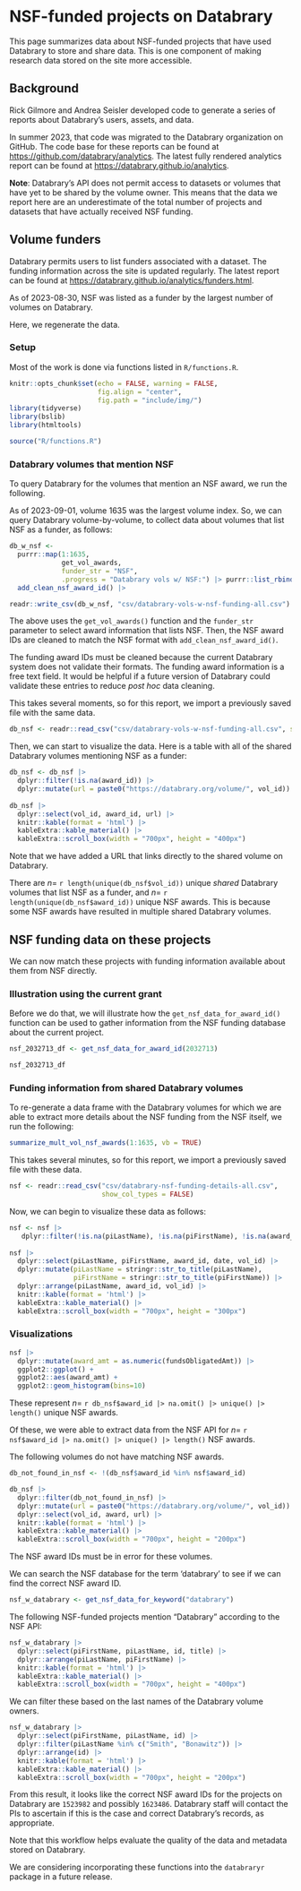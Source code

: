 # NSF-funded projects on Databrary

This page summarizes data about NSF-funded projects that have used Databrary
to store and share data.
This is one component of making research data stored on the site more accessible.

## Background  {-}

Rick Gilmore and Andrea Seisler developed code to generate a series of reports 
about Databrary's users, assets, and data.

In summer 2023, that code was migrated to the Databrary organization on GitHub.
The code base for these reports can be found at <https://github.com/databrary/analytics>.
The latest fully rendered analytics report can be found at <https://databrary.github.io/analytics>.

**Note**: Databrary's API does not permit access to datasets or volumes that have yet to be shared by the volume owner.
This means that the data we report here are an underestimate of the total number of projects and datasets that have actually received NSF funding.

## Volume funders {-}

Databrary permits users to list funders associated with a dataset.
The funding information across the site is updated regularly.
The latest report can be found at <https://databrary.github.io/analytics/funders.html>.

As of 2023-08-30, NSF was listed as a funder by the largest number of volumes on Databrary.

Here, we regenerate the data.

### Setup {-}

Most of the work is done via functions listed in `R/functions.R`.

```r
knitr::opts_chunk$set(echo = FALSE, warning = FALSE,
                      fig.align = "center",
                      fig.path = "include/img/")
library(tidyverse)
library(bslib)
library(htmltools)
```

```r
source("R/functions.R")
```

### Databrary volumes that mention NSF {-}

To query Databrary for the volumes that mention an NSF award, we run the following.

As of 2023-09-01, volume 1635 was the largest volume index.
So, we can query Databrary volume-by-volume, to collect data about volumes that list NSF as a funder, as follows:

```r
db_w_nsf <-
  purrr::map(1:1635,
             get_vol_awards,
             funder_str = "NSF",
             .progress = "Databrary vols w/ NSF:") |> purrr::list_rbind() |>
  add_clean_nsf_award_id() |>

readr::write_csv(db_w_nsf, "csv/databrary-vols-w-nsf-funding-all.csv")
```

The above uses the `get_vol_awards()` function and the `funder_str` parameter to select award information that lists NSF. Then, the NSF award IDs are cleaned to match the NSF format with `add_clean_nsf_award_id()`.

::: {.callout-note}

The funding award IDs must be cleaned because the current Databrary system does not validate their formats. 
The funding award information is a free text field.
It would be helpful if a future version of Databrary could validate these entries to reduce *post hoc* data cleaning.

:::

This takes several moments, so for this report, we import a previously saved file with the same data.

```r
db_nsf <- readr::read_csv("csv/databrary-vols-w-nsf-funding-all.csv", show_col_types = FALSE)
```

Then, we can start to visualize the data. Here is a table with all of the shared Databrary volumes mentioning NSF as a funder:

```r
db_nsf <- db_nsf |>
  dplyr::filter(!is.na(award_id)) |>
  dplyr::mutate(url = paste0("https://databrary.org/volume/", vol_id))
  
db_nsf |>
  dplyr::select(vol_id, award_id, url) |>
  knitr::kable(format = 'html') |>
  kableExtra::kable_material() |>
  kableExtra::scroll_box(width = "700px", height = "400px")
```


::: {.callout-note}

Note that we have added a URL that links directly to the shared volume on Databrary.

:::

There are $n=$ `r length(unique(db_nsf$vol_id))` unique *shared* Databrary volumes that list NSF as a funder, and $n=$ `r length(unique(db_nsf$award_id))` unique NSF awards.
This is because some NSF awards have resulted in multiple shared Databrary volumes.

## NSF funding data on these projects {-}

We can now match these projects with funding information available about them from NSF directly.

### Illustration using the current grant {-}

Before we do that, we will illustrate how the `get_nsf_data_for_award_id()` function can be used to gather information from the NSF funding database about the current project.

```r
nsf_2032713_df <- get_nsf_data_for_award_id(2032713)

nsf_2032713_df
```

### Funding information from shared Databrary volumes {-}

To re-generate a data frame with the Databrary volumes for which we are able to extract more details about the NSF funding from the NSF itself, we run the following:

```r
summarize_mult_vol_nsf_awards(1:1635, vb = TRUE)
```

This takes several minutes, so for this report, we import a previously saved file with these data.

```r
nsf <- readr::read_csv("csv/databrary-nsf-funding-details-all.csv", 
                       show_col_types = FALSE)
```

Now, we can begin to visualize these data as follows:

```r
nsf <- nsf |>
   dplyr::filter(!is.na(piLastName), !is.na(piFirstName), !is.na(award_id))
 
nsf |>
  dplyr::select(piLastName, piFirstName, award_id, date, vol_id) |>
  dplyr::mutate(piLastName = stringr::str_to_title(piLastName),
                piFirstName = stringr::str_to_title(piFirstName)) |>
  dplyr::arrange(piLastName, award_id, vol_id) |>
  knitr::kable(format = 'html') |>
  kableExtra::kable_material() |>
  kableExtra::scroll_box(width = "700px", height = "300px")
```

### Visualizations {-}

```r
nsf |>
  dplyr::mutate(award_amt = as.numeric(fundsObligatedAmt)) |>
  ggplot2::ggplot() +
  ggplot2::aes(award_amt) +
  ggplot2::geom_histogram(bins=10)
```

These represent $n=$ `r db_nsf$award_id |> na.omit() |> unique() |> length()` unique NSF awards.

Of these, we were able to extract data from the NSF API for $n=$ `r nsf$award_id |> na.omit() |> unique() |> length()` NSF awards.

The following volumes do not have matching NSF awards.

```r
db_not_found_in_nsf <- !(db_nsf$award_id %in% nsf$award_id)

db_nsf |>
  dplyr::filter(db_not_found_in_nsf) |>
  dplyr::mutate(url = paste0("https://databrary.org/volume/", vol_id)) |>
  dplyr::select(vol_id, award, url) |>
  knitr::kable(format = 'html') |>
  kableExtra::kable_material() |>
  kableExtra::scroll_box(width = "700px", height = "200px")
```

The NSF award IDs must be in error for these volumes.

We can search the NSF database for the term 'databrary' to see if we can find the correct
NSF award ID.

```r
nsf_w_databrary <- get_nsf_data_for_keyword("databrary")
```

The following NSF-funded projects mention "Databrary" according to the NSF API:

```r
nsf_w_databrary |>
  dplyr::select(piFirstName, piLastName, id, title) |>
  dplyr::arrange(piLastName, piFirstName) |>
  knitr::kable(format = 'html') |>
  kableExtra::kable_material() |>
  kableExtra::scroll_box(width = "700px", height = "400px")
```

We can filter these based on the last names of the Databrary volume owners.

```r
nsf_w_databrary |>
  dplyr::select(piFirstName, piLastName, id) |>
  dplyr::filter(piLastName %in% c("Smith", "Bonawitz")) |>
  dplyr::arrange(id) |>
  knitr::kable(format = 'html') |>
  kableExtra::kable_material() |>
  kableExtra::scroll_box(width = "700px", height = "200px")
```

From this result, it looks like the correct NSF award IDs for the projects on Databrary are `1523982` and possibly `1623486`.
Databrary staff will contact the PIs to ascertain if this is the case and correct Databrary's records, as appropriate.

::: {.callout-note}

Note that this workflow helps evaluate the quality of the data and metadata stored on Databrary.

We are considering incorporating these functions into the `databraryr` package in a future release.

:::